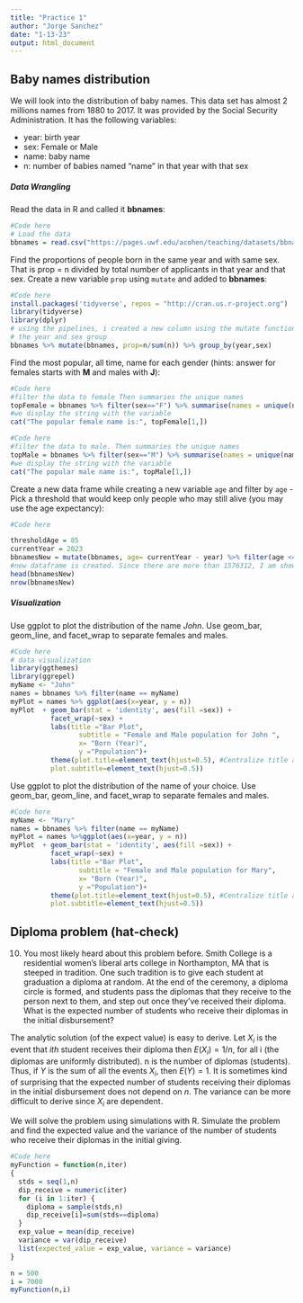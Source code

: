 ```yaml
---
title: "Practice 1"
author: "Jorge Sanchez"
date: "1-13-23"
output: html_document
---
```


## Baby names distribution 
We will look into the distribution of baby names.
This data set has almost 2 millions names from 1880 to 2017. It was provided by the Social Security Administration. It has the following variables:

- year: birth year
- sex: Female or Male 
- name: baby name
- n: number of babies named "name" in that year with that sex

##### Data Wrangling
Read the data in R and called it **bbnames**:

```r
#Code here
# Load the data
bbnames = read.csv("https://pages.uwf.edu/acohen/teaching/datasets/bbnames.csv")
```

Find the proportions of people born in the same year and with same sex. That is prop = n divided by total number of applicants in that year and that sex. Create a new variable `prop` using `mutate` and added to **bbnames**:

```r
#Code here
install.packages('tidyverse', repos = "http://cran.us.r-project.org")
library(tidyverse)
library(dplyr)
# using the pipelines, i created a new column using the mutate function , then declare variable , finally create 
# the year and sex group
bbnames %>% mutate(bbnames, prop=n/sum(n)) %>% group_by(year,sex)
```

Find the most popular, all time, name for each gender (hints: answer for females starts with **M** and males with **J**):


```r
#Code here
#filter the data to female Then summaries the unique names
topFemale = bbnames %>% filter(sex=="F") %>% summarise(names = unique(name))
#we display the string with the variable
cat("The popular female name is:", topFemale[1,])
```

```r
#Code here
#filter the data to male. Then summaries the unique names
topMale = bbnames %>% filter(sex=="M") %>% summarise(names = unique(name))
#we display the string with the variable
cat("The popular male name is:", topMale[1,])
```
Create a new data frame while creating a new variable `age` and filter by `age` - Pick a threshold that would keep only people who may still alive (you may use the age expectancy):

```r
#Code here

thresholdAge = 85
currentYear = 2023
bbnamesNew = mutate(bbnames, age= currentYear - year) %>% filter(age <= thresholdAge )
#new dataframe is created. Since there are more than 1576312, I am showing a counter and top of records
head(bbnamesNew)
nrow(bbnamesNew)
```

##### Visualization

Use ggplot to plot the distribution of the name *John*. Use geom_bar, geom_line, and facet_wrap to separate females and males.
```r
#Code here
# data visualization
library(ggthemes)
library(ggrepel)
myName <- "John"
names = bbnames %>% filter(name == myName)
myPlot = names %>% ggplot(aes(x=year, y = n)) 
myPlot  + geom_bar(stat = 'identity', aes(fill =sex)) +
          facet_wrap(~sex) +
          labs(title ="Bar Plot",
                 subtitle = "Female and Male population for John ",
                 x= "Born (Year)",
                 y ="Population")+
          theme(plot.title=element_text(hjust=0.5), #Centralize title and sub-title
          plot.subtitle=element_text(hjust=0.5))

```

Use ggplot to plot the distribution of the name of your choice. Use geom_bar, geom_line, and facet_wrap to separate females and males.
```r
#Code here
myName <- "Mary"
names = bbnames %>% filter(name == myName)
myPlot = names %>%ggplot(aes(x=year, y = n)) 
myPlot  + geom_bar(stat = 'identity', aes(fill =sex)) +
          facet_wrap(~sex) +
          labs(title ="Bar Plot",
                 subtitle = "Female and Male population for Mary",
                 x= "Born (Year)",
                 y ="Population")+
          theme(plot.title=element_text(hjust=0.5), #Centralize title and sub-title
          plot.subtitle=element_text(hjust=0.5))
```


## Diploma problem (hat-check)
10. You most likely heard about this problem before. Smith College is a residential women's liberal arts college in Northampton, MA that is steeped in tradition. One such tradition is to give each student at graduation a diploma at random. At the end of the ceremony, a diploma circle is formed, and students pass the diplomas that they receive to the person next to them, and step out once they've received their diploma. What is the expected number of students who receive their diplomas in the initial disbursement?

The analytic solution (of the expect value) is easy to derive. Let $X_i$ is the event that $ith$ student receives their diploma then $E(X_i)=1/n$, for all i (the diplomas are uniformly distributed). n is the number of diplomas (students). Thus, if $Y$ is the sum of all the events $X_i$, then $E(Y)=1$. It is sometimes kind of surprising that the expected number of students receiving their diplomas in the initial disbursement does not depend on $n$. The variance can be more difficult to derive since $X_i$ are dependent.

We will solve the problem using simulations with R. Simulate the problem and find the expected value and the variance of the number of students who receive their diplomas in the initial giving.

```r
#Code here
myFunction = function(n,iter)
{
  stds = seq(1,n)
  dip_receive = numeric(iter)
  for (i in 1:iter) {
    diploma = sample(stds,n)
    dip_receive[i]=sum(stds==diploma)
  }
  exp_value = mean(dip_receive)
  variance = var(dip_receive)
  list(expected_value = exp_value, variance = variance)
}

n = 500
i = 7000
myFunction(n,i) 
```
